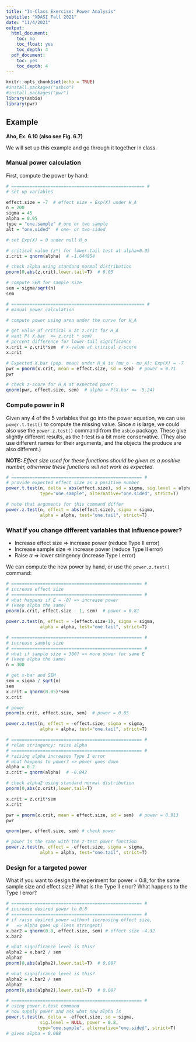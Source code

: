 ```yaml
---
title: "In-Class Exercise: Power Analysis"
subtitle: "XDASI Fall 2021"
date: "11/4/2021"
output:
  html_document:
    toc: no
    toc_float: yes
    toc_depth: 4
  pdf_document:
    toc: yes
    toc_depth: 4
---
```


```r
knitr::opts_chunk$set(echo = TRUE)
#install.packages("asbio")
#install.packages("pwr")
library(asbio)
library(pwr)
```


## Example

**Aho, Ex. 6.10 (also see Fig. 6.7)**

We will set up this example and go through it together in class.

### Manual power calculation

First, compute the power by hand:

```r
# =================================================== #
# set up variables

effect.size = -7  # effect size = Exp(X) under H_A
n = 200
sigma = 45
alpha = 0.05
type = "one.sample" # one or two sample
alt = "one.sided"  # one- or two-sided

# set Exp(X) = 0 under null H_o

# critical value (z*) for lower-tail test at alpha=0.05
z.crit = qnorm(alpha)  # -1.644854

# check alpha using standard normal distribution
pnorm(0,abs(z.crit),lower.tail=T)  # 0.05

# compute SEM for sample size
sem = sigma/sqrt(n)
sem

# =================================================== #
# manual power calculation

# compute power using area under the curve for H_A

# get value of critical x at z.crit for H_A
# want P( X.bar  <= z.crit * sem)
# percent difference for lower-tail significance
x.crit = z.crit*sem  # x-value at critical z-score 
x.crit

# Expected X.bar (pop. mean) under H_A is (mu_o - mu_A): Exp(X) = -7
pwr = pnorm(x.crit, mean = effect.size, sd = sem)  # power = 0.71
pwr

# check z-score for H_A at expected power
qnorm(pwr, effect.size, sem)  # alpha = P(X.bar <= -5.24)
```

### Compute power in R

Given any 4 of the 5 variables that go into the power equation, we can use `power.t.test()` to compute the missing value. Since $n$ is large, we could also use the `power.z.test()` command from the `asbio` package. These give slightly different results, as the $t$-test is a bit more conservative. (They also use different names for their arguments, and the objects the produce are also different.)

**NOTE:** *Effect size used for these functions should be given as a positive number, otherwise these functions will not work as expected.*

```r
# ================================================== #
# provide expected effect size as a positive number
power.t.test(n, delta = abs(effect.size), sd = sigma, sig.level = alpha,
             type="one.sample", alternative="one.sided", strict=T)

# note that arguments for this command differ
power.z.test(n, effect = abs(effect.size), sigma = sigma, 
             alpha = alpha, test="one.tail", strict=T)
```


### What if you change different variables that influence power?
 
+ Increase effect size => increase power (reduce Type II error)
+ Increase sample size => increase power (reduce Type II error)
+ Raise $\alpha$       => lower stringency (increase Type I error)

We can compute the new power by hand, or use the `power.z.test()` command:

```r
# ================================================== #
# increase effect size
# ================================================== #
# what happens if E = -8? => increase power
# (keep alpha the same)
pnorm(x.crit, effect.size - 1, sem)  # power = 0.81

power.z.test(n, effect = -(effect.size-1), sigma = sigma, 
             alpha = alpha, test="one.tail", strict=T)

# ================================================== #
# increase sample size
# ================================================== #
# what if sample size = 300? => more power for same E
# (keep alpha the same)
n = 300

# get x-bar and SEM
sem = sigma / sqrt(n)
sem
x.crit = qnorm(0.05)*sem
x.crit

# power
pnorm(x.crit, effect.size, sem)  # power = 0.85

power.z.test(n, effect = -effect.size, sigma = sigma, 
             alpha = alpha, test="one.tail", strict=T)

# ================================================== #
# relax stringency: raise alpha
# ================================================== #
# raising alpha increases Type I error
# what happens to power? => power goes down
alpha = 0.2
z.crit = qnorm(alpha)  # -0.842

# check alpha2 using standard normal distribution
pnorm(0,abs(z.crit),lower.tail=T)

x.crit = z.crit*sem
x.crit

pwr = pnorm(x.crit, mean = effect.size, sd = sem)  # power = 0.913
pwr

qnorm(pwr, effect.size, sem) # check power

# power is the same with the z-test power function
power.z.test(n, effect = -effect.size, sigma = sigma, 
             alpha = alpha, test="one.tail", strict=T)
```


### Design for a targeted power

What if you want to design the experiment for power = 0.8, for the same sample
size and effect size? What is the Type II error? What happens to the Type I error?

```r
# ================================================== #
# increase desired power to 0.8
# ================================================== #
# if raise desired power without increasing effect size,
#   => alpha goes up (less stringent)
x.bar2 = qnorm(0.8, effect.size, sem) # effect size -4.32
x.bar2

# what significance level is this?
alpha2 = x.bar2 / sem
alpha2
pnorm(0,abs(alpha2),lower.tail=T)  # 0.087

# what significance level is this?
alpha2 = x.bar2 / sem
alpha2
pnorm(0,abs(alpha2),lower.tail=T)  # 0.087

# ================================================== #
# using power.t.test command
# now supply power and ask what new alpha is
power.t.test(n, delta = -effect.size, sd = sigma, 
             sig.level = NULL, power = 0.8,
            type="one.sample", alternative="one.sided", strict=T)
# gives alpha = 0.088
```

